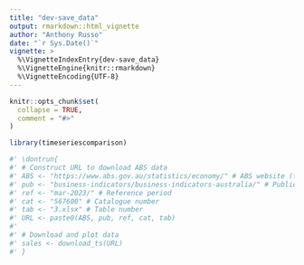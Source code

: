 ```yaml
---
title: "dev-save_data"
output: rmarkdown::html_vignette
author: "Anthony Russo"
date: "`r Sys.Date()`"
vignette: >
  %\VignetteIndexEntry{dev-save_data}
  %\VignetteEngine{knitr::rmarkdown}
  %\VignetteEncoding{UTF-8}
---
```


```r
knitr::opts_chunk$set(
  collapse = TRUE,
  comment = "#>"
)
```

```r
library(timeseriescomparison)
```

<!-- WARNING - This vignette is generated by {fusen} from dev/flat_save_data.Rmd: do not edit by hand -->

```r
#' \dontrun{
#' # Construct URL to download ABS data
#' ABS <- "https://www.abs.gov.au/statistics/economy/" # ABS website (for economic statistics)
#' pub <- "business-indicators/business-indicators-australia/" # Publication
#' ref <- "mar-2023/" # Reference period
#' cat <- "567600" # Catalogue number
#' tab <- "3.xlsx" # Table number
#' URL <- paste0(ABS, pub, ref, cat, tab)
#' 
#' # Download and plot data
#' sales <- download_ts(URL)
#' }
```

